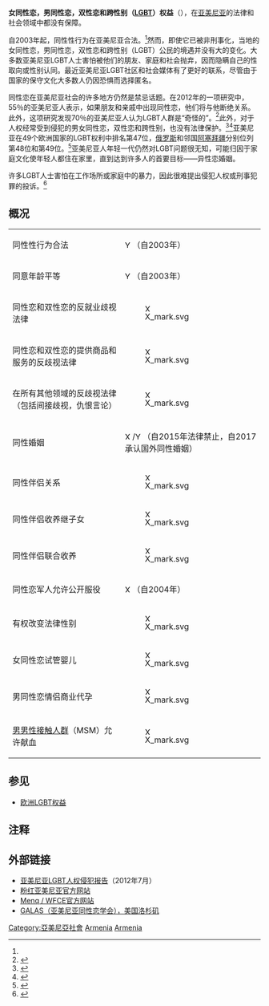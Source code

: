 {{Infobox LGBT rights
| location_header = 亚美尼亚{{flagicon|ARM}}
| image        = LGBT flag map of Armenia.svg
| caption      = 虹色亚美尼亚
| legal_status = 男性合法（自2003年）<ref name="ILGA 2013">{{Cite web |url=http://old.ilga.org/Statehomophobia/ILGA_State_Sponsored_Homophobia_2013.pdf |title=State-sponsored Homophobia A world survey of laws prohibiting same sex activity between consenting adults |accessdate=2016-11-01 |archive-date=2013-07-19 |archive-url=https://www.webcitation.org/6IEmVxpKn?url=http://old.ilga.org/Statehomophobia/ILGA_State_Sponsored_Homophobia_2013.pdf |dead-url=yes }}</ref>
| gender_identity_expression = -
| recognition_of_relationships = 没有承认同性关系
| adoption     = 同性伴侣不允许
| military     = 同性恋者不允许公开服役
| discrimination_protections = 没有禁止性取向歧视的法律
}}
'''女同性恋，男同性恋，双性恋和跨性别（[[LGBT|LGBT]]）权益'''（{{lang-hy|ԼԳԲՏ իրավունքները Հայաստանում}}），在[[亚美尼亚|亚美尼亚]]的法律和社会领域中都没有保障。

自2003年起，同性性行为在亚美尼亚合法。<ref name="ILGA 2013"/>然而，即使它已被非刑事化，当地的女同性恋，男同性恋，双性恋和跨性别（LGBT）公民的境遇并没有大的变化。大多数亚美尼亚LGBT人士害怕被他们的朋友、家庭和社会抛弃，因而隐瞒自己的性取向或性别认同。最近亚美尼亚LGBT社区和社会媒体有了更好的联系，尽管由于国家的保守文化大多数人仍因恐惧而选择匿名。

同性恋在亚美尼亚社会的许多地方仍然是禁忌话题。在2012年的一项研究中，55％的亚美尼亚人表示，如果朋友和亲戚中出现同性恋，他们将与他断绝关系。此外，这项研究发现70％的亚美尼亚人认为LGBT人群是“奇怪的”。<ref name="pinkarmenia">{{cite web|url=http://issuu.com/pinkarmenia/docs/lgbtsurveyen/9?e=3748946/2746746|title=ISSUU - Public opinion toward LGBT people in Yerevan, Gyumri and Vanadzor cities by PINK Armenia|author=PINK Armenia|work=Issuu|accessdate=2015-08-23|archive-date=2015-09-25|archive-url=https://web.archive.org/web/20150925131646/http://issuu.com/pinkarmenia/docs/lgbtsurveyen/9?e=3748946%2F2746746|dead-url=no}}</ref>此外，对于人权经常受到侵犯的男女同性恋，双性恋和跨性别，也没有法律保护。<ref>{{cite web|url=http://www.unhcr.org/refworld/country,,,,ARM,,49c0ae641e,0.html|title=Refworld - Armenian Gays Face Long Walk to Freedom|author=United Nations High Commissioner for Refugees|work=Refworld|accessdate=2015-08-23|deadurl=yes|archiveurl=https://web.archive.org/web/20121010075558/http://www.unhcr.org/refworld/country%2C%2C%2C%2CARM%2C%2C49c0ae641e%2C0.html|archivedate=2012-10-10}}</ref><ref>{{cite web|url=http://hetq.am/en/society/gay/|title=Hetq - News, Articles, Investigations|date=2015-08-20|publisher=|accessdate=2015-08-23|archive-date=2012-07-10|archive-url=https://archive.today/20120710191302/http://hetq.am/en/society/gay/|dead-url=yes}}</ref>亚美尼亚在49个欧洲国家的LGBT权利中排名第47位，[[俄羅斯LGBT權益|俄罗斯]]和邻国[[阿塞拜疆|阿塞拜疆]]分别位列第48位和第49位。<ref>{{cite web|url=http://www.pinkarmenia.org/en/2015/05/rainbowmap2015/|title=Armenia is number 3 among unfavorable countries for LGBTI people in Europe|publisher=|accessdate=2015-08-23|archive-date=2015-09-06|archive-url=https://web.archive.org/web/20150906145742/http://www.pinkarmenia.org/en/2015/05/rainbowmap2015/|dead-url=no}}</ref>亚美尼亚人年轻一代仍然对LGBT问题很无知，可能归因于家庭文化使年轻人都住在家里，直到达到许多人的首要目标——异性恋婚姻。

许多LGBT人士害怕在工作场所或家庭中的暴力，因此很难提出侵犯人权或刑事犯罪的投诉。<ref>{{cite web|url=http://www.unhcr.org/cgi-bin/texis/vtx/refworld/rwmain?page=search&docid=45f147e128&skip=0&query=gays%20in%20armenia|title=Refworld - The Leader in Refugee Decision Support|author=United Nations High Commissioner for Refugees|work=Refworld|accessdate=2015-08-23|archive-date=2012-10-10|archive-url=https://web.archive.org/web/20121010075605/http://www.unhcr.org/cgi-bin/texis/vtx/refworld/rwmain?page=search&docid=45f147e128&skip=0&query=gays%20in%20armenia|dead-url=no}}</ref>

==概况==
{| class="wikitable"
|-
| 同性性行为合法
| [[Image:Yes_check.svg|15px]]（自2003年）
|-
| 同意年龄平等
| [[Image:Yes_check.svg|15px]]（自2003年）
|-
| 同性恋和双性恋的反就业歧视法律
|[[File:X_mark.svg|15px]]
|-
| 同性恋和双性恋的提供商品和服务的反歧视法律
| [[File:X_mark.svg|15px]]  
|-
| 在所有其他领域的反歧视法律（包括间接歧视，仇恨言论）
| [[File:X_mark.svg|15px]] 
|-
| 同性婚姻
| [[File:X_mark.svg|15px]]/[[Image:Yes_check.svg|15px]]（自2015年法律禁止，自2017承认国外同性婚姻）
|-
| 同性伴侣关系
| [[File:X_mark.svg|15px]]
|-
| 同性伴侣收养继子女
| [[File:X_mark.svg|15px]]
|-
| 同性伴侣联合收养
| [[File:X_mark.svg|15px]]
|-
| 同性恋军人允许公开服役
| [[File:X_mark.svg|15px]]（自2004年）
|-
| 有权改变法律性别
| [[File:X_mark.svg|15px]] 
|-
| 女同性恋试管婴儿
| [[File:X_mark.svg|15px]]
|-
| 男同性恋情侣商业代孕
| [[File:X_mark.svg|15px]]
|-
| [[男男性接触人群|男男性接触人群]]（MSM）允许献血
| [[File:X_mark.svg|15px]]
|}

==参见==
{{portal box|LGBT|人权|亚美尼亚}}
*[[欧洲LGBT权益|欧洲LGBT权益]]

==注释==
{{Reflist|2}}

==外部链接==
*  [http://www.ccprcentre.org/doc/2015/01/INT_CCPR_NGO_ARM_105_7997_E.pdf 亚美尼亚LGBT人权侵犯报告]{{Wayback|url=http://www.ccprcentre.org/doc/2015/01/INT_CCPR_NGO_ARM_105_7997_E.pdf |date=20170131101530 }}（2012年7月）
*  [http://www.pinkarmenia.org 粉红亚美尼亚官方网站]{{Wayback|url=http://www.pinkarmenia.org/ |date=20161204164100 }}
*  [http://www.wfce.am Menq / WFCE官方网站]{{Wayback|url=http://www.wfce.am/ |date=20160524104704 }}
*  [http://www.galasla.org/ GALAS（亚美尼亚同性恋学会），美国洛杉矶]{{Wayback|url=http://www.galasla.org/ |date=20180825143324 }}
{{LGBT rights in Europe}}
{{Asia in topic|LGBT权益}}

{{DEFAULTSORT:Lgbt Rights In Armenia}}
[[Category:亞美尼亞社會|Category:亞美尼亞社會]]
[[Category:欧洲各国LGBT权益|Armenia]]
[[Category:亚洲各国LGBT权益|Armenia]]